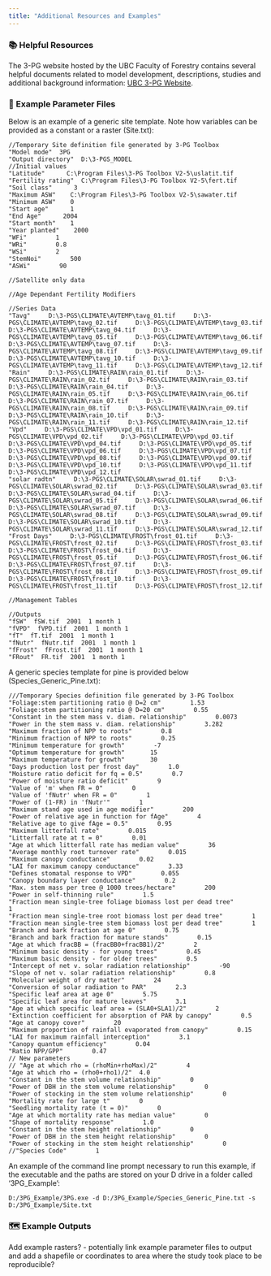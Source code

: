 ```yaml
---
title: "Additional Resources and Examples"
---
```


### 📚 Helpful Resources

The 3-PG website hosted by the UBC Faculty of Forestry contains several helpful documents related to model development, descriptions, studies and additional background information: [UBC 3-PG Website](https://3pg.forestry.ubc.ca/).

### 📄 Example Parameter Files

Below is an example of a generic site template. Note how variables can be provided as a constant or a raster (Site.txt):

``` .custom-block
//Temporary Site definition file generated by 3-PG Toolbox
"Model mode"  3PG
"Output directory"  D:\3-PGS_MODEL
//Initial values
"Latitude"      C:\Program Files\3-PG Toolbox V2-5\uslatit.tif
"Fertility rating"  C:\Program Files\3-PG Toolbox V2-5\fert.tif
"Soil class"      3
"Maximum ASW"    C:\Program Files\3-PG Toolbox V2-5\sawater.tif
"Minimum ASW"    0
"Start age"      1
"End Age"      2004
"Start month"    1
"Year planted"    2000
"WFi"        1
"WRi"        0.8
"WSi"        2
"StemNoi"        500
"ASWi"        90

//Satellite only data

//Age Dependant Fertility Modifiers

//Series Data
"Tavg"     D:\3-PGS\CLIMATE\AVTEMP\tavg_01.tif     D:\3-PGS\CLIMATE\AVTEMP\tavg_02.tif     D:\3-PGS\CLIMATE\AVTEMP\tavg_03.tif     D:\3-PGS\CLIMATE\AVTEMP\tavg_04.tif     D:\3-PGS\CLIMATE\AVTEMP\tavg_05.tif     D:\3-PGS\CLIMATE\AVTEMP\tavg_06.tif     D:\3-PGS\CLIMATE\AVTEMP\tavg_07.tif     D:\3-PGS\CLIMATE\AVTEMP\tavg_08.tif     D:\3-PGS\CLIMATE\AVTEMP\tavg_09.tif     D:\3-PGS\CLIMATE\AVTEMP\tavg_10.tif     D:\3-PGS\CLIMATE\AVTEMP\tavg_11.tif     D:\3-PGS\CLIMATE\AVTEMP\tavg_12.tif
"Rain"     D:\3-PGS\CLIMATE\RAIN\rain_01.tif     D:\3-PGS\CLIMATE\RAIN\rain_02.tif     D:\3-PGS\CLIMATE\RAIN\rain_03.tif     D:\3-PGS\CLIMATE\RAIN\rain_04.tif     D:\3-PGS\CLIMATE\RAIN\rain_05.tif     D:\3-PGS\CLIMATE\RAIN\rain_06.tif     D:\3-PGS\CLIMATE\RAIN\rain_07.tif     D:\3-PGS\CLIMATE\RAIN\rain_08.tif     D:\3-PGS\CLIMATE\RAIN\rain_09.tif     D:\3-PGS\CLIMATE\RAIN\rain_10.tif     D:\3-PGS\CLIMATE\RAIN\rain_11.tif     D:\3-PGS\CLIMATE\RAIN\rain_12.tif
"Vpd"     D:\3-PGS\CLIMATE\VPD\vpd_01.tif     D:\3-PGS\CLIMATE\VPD\vpd_02.tif     D:\3-PGS\CLIMATE\VPD\vpd_03.tif     D:\3-PGS\CLIMATE\VPD\vpd_04.tif     D:\3-PGS\CLIMATE\VPD\vpd_05.tif     D:\3-PGS\CLIMATE\VPD\vpd_06.tif     D:\3-PGS\CLIMATE\VPD\vpd_07.tif     D:\3-PGS\CLIMATE\VPD\vpd_08.tif     D:\3-PGS\CLIMATE\VPD\vpd_09.tif     D:\3-PGS\CLIMATE\VPD\vpd_10.tif     D:\3-PGS\CLIMATE\VPD\vpd_11.tif     D:\3-PGS\CLIMATE\VPD\vpd_12.tif
"solar radtn"     D:\3-PGS\CLIMATE\SOLAR\swrad_01.tif     D:\3-PGS\CLIMATE\SOLAR\swrad_02.tif     D:\3-PGS\CLIMATE\SOLAR\swrad_03.tif     D:\3-PGS\CLIMATE\SOLAR\swrad_04.tif     D:\3-PGS\CLIMATE\SOLAR\swrad_05.tif     D:\3-PGS\CLIMATE\SOLAR\swrad_06.tif     D:\3-PGS\CLIMATE\SOLAR\swrad_07.tif     D:\3-PGS\CLIMATE\SOLAR\swrad_08.tif     D:\3-PGS\CLIMATE\SOLAR\swrad_09.tif     D:\3-PGS\CLIMATE\SOLAR\swrad_10.tif     D:\3-PGS\CLIMATE\SOLAR\swrad_11.tif     D:\3-PGS\CLIMATE\SOLAR\swrad_12.tif
"Frost Days"     D:\3-PGS\CLIMATE\FROST\frost_01.tif     D:\3-PGS\CLIMATE\FROST\frost_02.tif     D:\3-PGS\CLIMATE\FROST\frost_03.tif     D:\3-PGS\CLIMATE\FROST\frost_04.tif     D:\3-PGS\CLIMATE\FROST\frost_05.tif     D:\3-PGS\CLIMATE\FROST\frost_06.tif     D:\3-PGS\CLIMATE\FROST\frost_07.tif     D:\3-PGS\CLIMATE\FROST\frost_08.tif     D:\3-PGS\CLIMATE\FROST\frost_09.tif     D:\3-PGS\CLIMATE\FROST\frost_10.tif     D:\3-PGS\CLIMATE\FROST\frost_11.tif     D:\3-PGS\CLIMATE\FROST\frost_12.tif

//Management Tables

//Outputs
"fSW"  fSW.tif  2001  1 month 1
"fVPD"  fVPD.tif  2001  1 month 1
"fT"  fT.tif  2001  1 month 1
"fNutr"  fNutr.tif  2001  1 month 1
"fFrost"  fFrost.tif  2001  1 month 1
"FRout"  FR.tif  2001  1 month 1
```

A generic species template for pine is provided below (Species_Generic_Pine.txt):

``` .custom-block
///Temporary Species definition file generated by 3-PG Toolbox
"Foliage:stem partitioning ratio @ D=2 cm"        1.53
"Foliage:stem partitioning ratio @ D=20 cm"        0.55
"Constant in the stem mass v. diam. relationship"        0.0073
"Power in the stem mass v. diam. relationship"        3.282
"Maximum fraction of NPP to roots"        0.8
"Minimum fraction of NPP to roots"        0.25
"Minimum temperature for growth"        -7
"Optimum temperature for growth"       15
"Maximum temperature for growth"       30
"Days production lost per frost day"        1.0
"Moisture ratio deficit for fq = 0.5"        0.7
"Power of moisture ratio deficit"        9
"Value of 'm' when FR = 0"        0
"Value of 'fNutr' when FR = 0"        1
"Power of (1-FR) in 'fNutr'"        1
"Maximum stand age used in age modifier"        200
"Power of relative age in function for fAge"        4
"Relative age to give fAge = 0.5"        0.95
"Maximum litterfall rate"        0.015
"Litterfall rate at t = 0"        0.01
"Age at which litterfall rate has median value"        36
"Average monthly root turnover rate"        0.015
"Maximum canopy conductance"        0.02
"LAI for maximum canopy conductance"        3.33
"Defines stomatal response to VPD"        0.055
"Canopy boundary layer conductance"        0.2
"Max. stem mass per tree @ 1000 trees/hectare"        200
"Power in self-thinning rule"        1.5
"Fraction mean single-tree foliage biomass lost per dead tree"        1
"Fraction mean single-tree root biomass lost per dead tree"        1
"Fraction mean single-tree stem biomass lost per dead tree"        1
"Branch and bark fraction at age 0"        0.75
"Branch and bark fraction for mature stands"        0.15
"Age at which fracBB = (fracBB0+fracBB1)/2"        2
"Minimum basic density - for young trees"        0.45
"Maximum basic density - for older trees"        0.5
"Intercept of net v. solar radiation relationship"        -90
"Slope of net v. solar radiation relationship"        0.8
"Molecular weight of dry matter"        24
"Conversion of solar radiation to PAR"        2.3
"Specific leaf area at age 0"        5.75
"Specific leaf area for mature leaves"        3.1
"Age at which specific leaf area = (SLA0+SLA1)/2"        2
"Extinction coefficient for absorption of PAR by canopy"        0.5
"Age at canopy cover"        20
"Maximum proportion of rainfall evaporated from canopy"        0.15
"LAI for maximum rainfall interception"        3.1
"Canopy quantum efficiency"        0.04
"Ratio NPP/GPP"        0.47
// New parameters
// "Age at which rho = (rhoMin+rhoMax)/2"        4
"Age at which rho = (rho0+rho1)/2"  4.0
"Constant in the stem volume relationship"        0
"Power of DBH in the stem volume relationship"        0
"Power of stocking in the stem volume relationship"        0
"Mortality rate for large t"        0
"Seedling mortality rate (t = 0)"        0
"Age at which mortality rate has median value"        0
"Shape of mortality response"        1.0
"Constant in the stem height relationship"        0
"Power of DBH in the stem height relationship"        0
"Power of stocking in the stem height relationship"        0
//"Species Code"        1
```

An example of the command line prompt necessary to run this example, if the executable and the paths are stored on your D drive in a folder called '3PG_Example':

```         
D:/3PG_Example/3PG.exe -d D:/3PG_Example/Species_Generic_Pine.txt -s D:/3PG_Example/Site.txt
```

### 🗺️ Example Outputs

Add example rasters? - potentially link example parameter files to output and add a shapefile or coordinates to area where the study took place to be reproducible?

